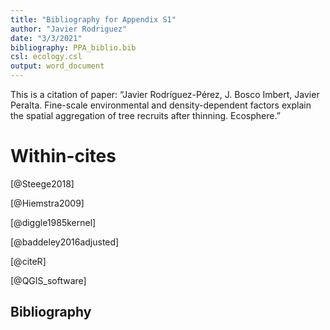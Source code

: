 ```yaml
---
title: "Bibliography for Appendix S1"
author: "Javier Rodriguez"
date: "3/3/2021"
bibliography: PPA_biblio.bib
csl: ecology.csl
output: word_document
---
```


This is a citation of paper:
"Javier Rodríguez-Pérez, J. Bosco Imbert, Javier Peralta. Fine-scale environmental and density-dependent factors explain the spatial aggregation of tree recruits after thinning. Ecosphere."


# Within-cites

[@Steege2018]

[@Hiemstra2009]

[@diggle1985kernel]

[@baddeley2016adjusted]

[@citeR]

[@QGIS_software]

## Bibliography